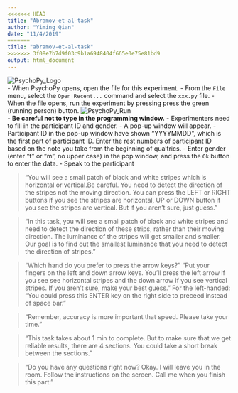 ```yaml
---
<<<<<<< HEAD
title: "Abramov-et-al-task"
author: "Yiming Qian"
date: "11/4/2019"
=======
title: "abramov-et-al-task"
>>>>>>> 3f08e7b7d9f03c9b1a6948404f665e0e75e81bd9
output: html_document
---
```


![PsychoPy_Logo](images/PsychoPy-1.PNG)  
- When PsychoPy opens, open the file for this experiment.
    - From the `File` menu, select the `Open Recent...` command and select the `xxx.py` file.
- When the file opens, run the experiment by pressing press the green (running person) button. ![PsychoPy_Run](images/PPrunningMan.png)  
    - **Be careful not to type in the programming window.**
- Experimenters need to fill in the participant ID and gender.
    - A pop-up window will appear.
    - Participant ID in the pop-up window have shown "YYYYMMDD", which is the first part of participant ID. Enter the rest numbers of participant ID based on the note you take from the beginning of qualtrics.
    - Enter gender (enter "f" or "m", no upper case) in the pop window, and press the `Ok` button to enter the data.
- Speak to the participant

>“You will see a small patch of black and white stripes which is horizontal or vertical.Be careful. You need to detect the direction of the stripes not the moving direction. You can press the LEFT or RIGHT buttons if you see the stripes are horizontal, UP or DOWN button if you see the stripes are vertical. But if you aren't sure, just guess. "


>“In this task, you will see a small patch of black and white stripes and need to detect the direction of these strips, rather than their moving direction. The luminance of the stripes will get smaller and smaller. Our goal is to find out the smallest luminance that you need to detect the direction of stripes."

>"Which hand do you prefer to press the arrow keys?"
>"Put your fingers on the left and down arrow keys. You'll press the left arrow if you see see horizontal stripes and the down arrow if you see vertical stripes. If you aren't sure, make your best guess."
>For the left-handed: "You could press this ENTER key on the right side to preceed instead of space bar."

>"Remember, accuracy is more important that speed. Please take your time."

>"This task takes about 1 min to complete. But to make sure that we get reliable results, there are 4 sections. You could take a short break between the sections."

>"Do you have any questions right now? Okay. I will leave you in the room. Follow the instructions on the screen. Call me when you finish this part."
